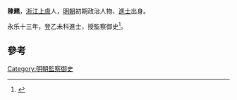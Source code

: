 '''陳羆'''，[[浙江|浙江]][[上虞|上虞]]人，[[明朝|明朝]]初期政治人物、[[進士|進士]]出身。

永乐十三年，登乙未科進士，授監察御史<ref>{{cite news|title=《绍兴市志 卷44 第二章  历代进士名录》|url=http://www.sxlib.com:8080/web/gycslou/sxsz/44z2.htm|accessdate=2013-07-25|newspaper=绍兴图书馆|deadurl=yes|archiveurl=https://archive.is/20120914053252/http://www.sxlib.com:8080/web/gycslou/sxsz/44z2.htm|archivedate=2012-09-14}}</ref>。

==參考==
{{reflist}}
{{明朝人物小作品}}
{{永樂十三年乙未科殿試金榜}}

[[Category:明朝監察御史|Category:明朝監察御史]]